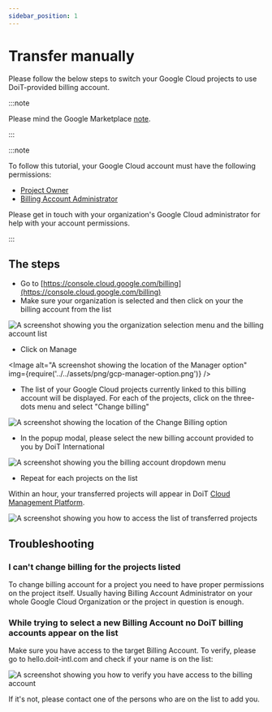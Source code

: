 ```yaml
---
sidebar_position: 1
---
```


# Transfer manually

Please follow the below steps to switch your Google Cloud projects to use DoiT-provided billing account.

:::note

Please mind the Google Marketplace [note](index.mdx).

:::

:::note

To follow this tutorial, your Google Cloud account must have the following permissions:

- [Project Owner](https://cloud.google.com/iam/docs/understanding-roles)
- [Billing Account Administrator](https://cloud.google.com/iam/docs/understanding-roles)

Please get in touch with your organization's Google Cloud administrator for help with your account permissions.

:::

## The steps

- Go to [https://console.cloud.google.com/billing](https://console.cloud.google.com/billing)
- Make sure your organization is selected and then click on your the billing account from the list

![A screenshot showing you the organization selection menu and the billing account list](../../assets/png/gcp-organization-menu-billing-account-list.png)

- Click on Manage


<Image
  alt="A screenshot showing the location of the Manager option"
  img={require('../../assets/png/gcp-manager-option.png')}
/>

- The list of your Google Cloud projects currently linked to this billing account will be displayed. For each of the projects, click on the three-dots menu and select "Change billing"

![A screenshot showing the location of the Change Billing option](../../assets/png/gcp-change-billing-option.png)

- In the popup modal, please select the new billing account provided to you by DoiT International

![A screenshot showing you the billing account dropdown menu](../../assets/png/gcp-billing-account-menu.png)

- Repeat for each projects on the list

Within an hour, your transferred projects will appear in DoiT [Cloud Management Platform](https://hello.doit-intl.com).

![A screenshot showing you how to access the list of transferred projects](../../assets/png/gcp-access-transferred-projects.png)

## Troubleshooting

### I can't change billing for the projects listed

To change billing account for a project you need to have proper permissions on the project itself. Usually having Billing Account Administrator on your whole Google Cloud Organization or the project in question is enough.

### While trying to select a new Billing Account no DoiT billing accounts appear on the list

Make sure you have access to the target Billing Account. To verify, please go to hello.doit-intl.com and check if your name is on the list:

![A screenshot showing you how to verify you have access to the billing account](../../assets/png/cmp-verify-access-billing-account.png)

If it's not, please contact one of the persons who are on the list to add you.
